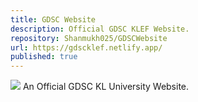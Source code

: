 ```yaml
---
title: GDSC Website
description: Official GDSC KLEF Website.
repository: Shanmukh025/GDSCWebsite
url: https://gdscklef.netlify.app/
published: true
---
```

[![](https://shanmukh25.vercel.app/_next/image?url=https%3A%2F%2Fimgur.com%2FoM4SCYe.gif&w=640&q=75)](https://gdscklef.netlify.app/)
An Official GDSC KL University Website.

